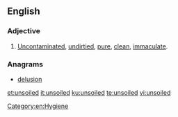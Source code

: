 ==English==

===Adjective===
{{en-adj|-}}

# [[uncontaminated|Uncontaminated]], [[undirtied]], [[pure]], [[clean]], [[immaculate]].

===Anagrams===
* [[delusion]]
[[Category:en:Hygiene‎]]

[[et:unsoiled]]
[[it:unsoiled]]
[[ku:unsoiled]]
[[te:unsoiled]]
[[vi:unsoiled]]